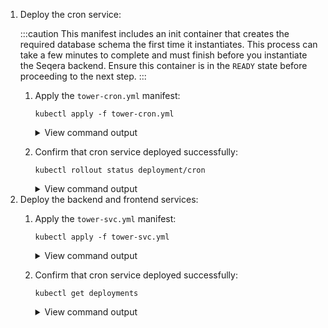 <!-- This partial includes no heading so it can be reused -->
<!-- This partial uses HTML ol to force a configurable step number -->

<ol start={props.step || '2'}>
<li>
Deploy the cron service:

:::caution
This manifest includes an init container that creates the required database schema the first time it instantiates. This process can take a few minutes to complete and must finish before you instantiate the Seqera backend. Ensure this container is in the `READY` state before proceeding to the next step.
:::

1. Apply the `tower-cron.yml` manifest:

    ```
    kubectl apply -f tower-cron.yml
    ```

    <details>
    <summary>View command output</summary>
    ```
    deployment.apps/cron configured
    ```
    </details>

1. Confirm that cron service deployed successfully:

    ```
    kubectl rollout status deployment/cron
    ```

    <details>
    <summary>View command output</summary>
      deployment "cron" successfully rolled out
    </details>
</li>
<li>
Deploy the backend and frontend services:

1. Apply the `tower-svc.yml` manifest:

    ```
    kubectl apply -f tower-svc.yml
    ```

    <details>
    <summary>View command output</summary>
    ```
    deployment.apps/backend configured
    deployment.apps/frontend configured
    service/backend configured
    service/frontend configured
    ```
    </details>

1. Confirm that cron service deployed successfully:

    ```
    kubectl get deployments
    ```

    <details>
    <summary>View command output</summary>
    ```
    NAME       READY   UP-TO-DATE   AVAILABLE   AGE
    backend    1/1     1            1           2d6h
    cron       1/1     1            1           2d6h
    frontend   1/1     1            1           2d6h
    ```
    </details>
</li>
</ol>
